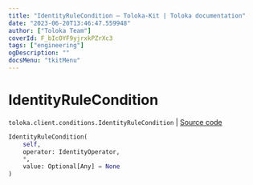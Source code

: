 ```yaml
---
title: "IdentityRuleCondition — Toloka-Kit | Toloka documentation"
date: "2023-06-20T13:46:47.559948"
author: ["Toloka Team"]
coverId: F_bIcOYF9yjrxkPZrXc3
tags: ["engineering"]
ogDescription: ""
docsMenu: "tkitMenu"
---
```


# IdentityRuleCondition

`toloka.client.conditions.IdentityRuleCondition` | [Source code](https://github.com/Toloka/toloka-kit/blob/v1.2.0/src/client/conditions.py#L78)

```python
IdentityRuleCondition(
    self,
    operator: IdentityOperator,
    *,
    value: Optional[Any] = None
)
```